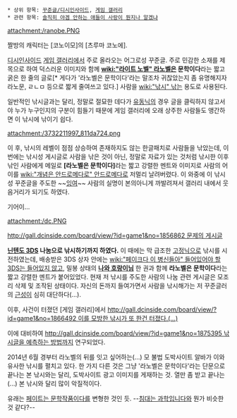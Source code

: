  * 상위 항목: [[꾸준글/디시인사이드]], [[게임 갤러리]]
 * 관련 항목: [[솔직히 야겜 안하는 애들이 사랑이 뭔지나 알겠냐]]

attachment:/ranobe.PNG

짤방의 캐릭터는 [코노이모]의 [츠루마 코노에].

[[디시인사이드]] [[게임 갤러리]]에서 주로 올라오는 어그로성 꾸준글. 주로 민감한 소재를 제목으로 하여 덕스러운 이미지와 함께 '''[[wiki:"라이트 노벨" 라노벨]]은 문학이다'''라는 짧고 굵은 한 줄의 글로[* 게다가 '라노벨은 문학이다'라는 말조차 귀찮았는지 좀 유명해지자 라노문, ㄹㄴㅁ 등으로 짧게 줄여쓰고 있다.] 사람을 [[wiki:"낚시" 낚는]] 용도로 사용된다.

일반적인 낚시글과는 달리, 정말로 절묘한 데다가 [[유동닉]]의 경우 글을 클릭하지 않고서야 누가 누구인지의 구분이 힘들기 때문에 게임 갤러리에 오래 상주한 사람들도 앵간하면 이 낚시에 낚이기 쉽다.

attachment:/3732211997_811da724.png

이 후, 낚시의 레벨이 점점 상승하여 존재하지도 않는 한글패치로 사람들을 낚았는데, 이번에는 낚시성 게시글로 사람을 낚은 것이 아닌, 정말로 자료가 있는 것처럼 낚시한 이후 낚인 사람에게 메일로 '''[라노벨은 문학이다]'''라는 짧고 강렬한 멘트와 이미지로 사람의 어이를 [[wiki:"개념은 안드로메다로" 안드로메다]]로 저멀리 날려버렸다. 이 와중에 이 낚시성 꾸준글을 주도한 ~~[[잉여]]~~ 사람의 실명이 본의아니게 까발려져서 갤러리 내에서 웃음거리가 되기도 하였다.

기어이...

attachment:/dc.PNG

[[http://gall.dcinside.com/board/view/?id=game1&no=1856862 문제의 게시글]]

'''[[닌텐도 3DS]] 나눔으로 낚시하기까지 하였다.''' 이 때에는 막 급조한 [[고정닉]]으로 낚시를 시전하였는데, 배송받은 3DS 상자 안에는 [[wiki:"페이크다 이 병신들아" 들어있어야 할 3DS는 들어있지 않고]], 밀봉 상태의 '''[[나와 호랑이님]]''' 한 권과 함께 '''라노벨은 문학이다'''라는 짧고 강렬한 멘트가 붙어있었다. 현재 저 낚시를 주도한 사람의 나눔 관련 게시글은 모조리 삭제 및 조작된 상태이다. 자신의 돈까지 들여가면서 사람을 낚시해가는 저 꾸준글러의 [[근성]]이 심히 대단하다(...).

이후, 사건이 터졌던 [게임 갤러리]에서 [[http://gall.dcinside.com/board/view/?id=game1&no=1866492 이를 모방한 낚시가 또 한건 터졌다.(...)]]

이에 대비하여 [[http://gall.dcinside.com/board/view/?id=game1&no=1875395 낚시글을 예측하는 방법]]까지 연구되었다.

2014년 6월 경부터 라노벨의 뒤를 잇고 싶어하는(...) 모 불법 도박사이트 알바가 이와 유사한 낚시를 펼치고 있다. 한 가지 다른 것은 그냥 '라노벨은 문학이다'라는 단문으로 끝나는 본 낚시와는 달리, 도박사이트 광고 이미지를 게재하는 것. 열만 좀 받고 끝나는(...) 본 낚시와 달리 많이 악질적이다.

유래는 [[달빠|페이트는 문학작품이다]]를 변형한 것인 듯.  --[[침대는 과학입니다]]와 뭔가 비슷한 것 같다?--
